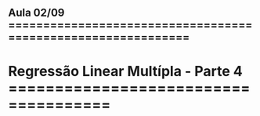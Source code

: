 ## Aula 02/09 =============================================================

# Regressão Linear Multípla - Parte 4 =====================================

